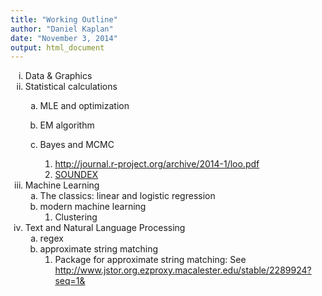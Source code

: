 ```yaml
---
title: "Working Outline"
author: "Daniel Kaplan"
date: "November 3, 2014"
output: html_document
---
```


i. Data & Graphics
#. Statistical calculations
    a. MLE and optimization
    #. EM algorithm
    #. Bayes and MCMC 

        #. <http://journal.r-project.org/archive/2014-1/loo.pdf>
        #. [SOUNDEX](http://en.wikipedia.org/wiki/Soundex)
#. Machine Learning
    a. The classics: linear and logistic regression
    #. modern machine learning
        1. Clustering
#. Text and Natural Language Processing
    a. regex
    #. approximate string matching
        1. Package for approximate string matching: See <http://www.jstor.org.ezproxy.macalester.edu/stable/2289924?seq=1&>

